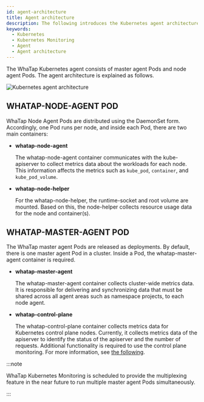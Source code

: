 ```yaml
---
id: agent-architecture
title: Agent architecture
description: The following introduces the Kubernetes agent architecture.
keywords:
  - Kubernetes
  - Kubernetes Monitoring
  - Agent
  - Agent architecture
---
```


The WhaTap Kubernetes agent consists of master agent Pods and node agent Pods. The agent architecture is explained as follows.

![Kubernetes agent architecture](/img/k8s-agent-archi.png)

## WHATAP-NODE-AGENT POD

WhaTap Node Agent Pods are distributed using the DaemonSet form. Accordingly, one Pod runs per node, and inside each Pod, there are two main containers:

- **whatap-node-agent**

  The whatap-node-agent container communicates with the kube-apiserver to collect metrics data about the workloads for each node. This information affects the metrics such as `kube_pod`, `container`, and `kube_pod_volume`.

- **whatap-node-helper**

  For the whatap-node-helper, the runtime-socket and root volume are mounted. Based on this, the node-helper collects resource usage data for the node and container(s).

## WHATAP-MASTER-AGENT POD

The WhaTap master agent Pods are released as deployments. By default, there is one master agent Pod in a cluster. Inside a Pod, the whatap-master-agent container is required.

- **whatap-master-agent**

  The whatap-master-agent container collects cluster-wide metrics data. It is responsible for delivering and synchronizing data that must be shared across all agent areas such as namespace projects, to each node agent. 

- **whatap-control-plane**

  The whatap-control-plane container collects metrics data for Kubernetes control plane nodes. Currently, it collects metrics data of the apiserver to identify the status of the apiserver and the number of requests. Additional functionality is required to use the control plane monitoring. For more information, see [the following](https://docs.whatap.io/kubernetes/kube-apiserver-dashboard).

:::note 

WhaTap Kubernetes Monitoring is scheduled to provide the multiplexing feature in the near future to run multiple master agent Pods simultaneously.

:::
